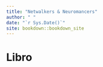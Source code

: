 ```yaml
--- 
title: "Netwalkers & Neuromancers"
author: " "
date: "`r Sys.Date()`"
site: bookdown::bookdown_site
---
```


# Libro

